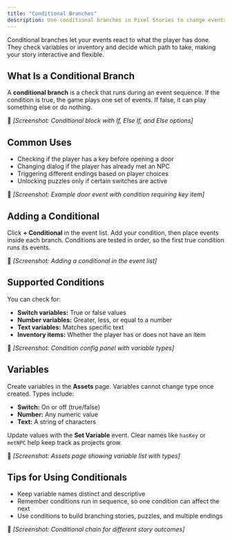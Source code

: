 ```yaml
---
title: "Conditional Branches"
description: Use conditional branches in Pixel Stories to change events based on player choices, variables, and inventory, creating dynamic stories with multiple outcomes.
---
```


Conditional branches let your events react to what the player has done. They check variables or inventory and decide which path to take, making your story interactive and flexible.

## What Is a Conditional Branch

A **conditional branch** is a check that runs during an event sequence. If the condition is true, the game plays one set of events. If false, it can play something else or do nothing.

📸 _\[Screenshot: Conditional block with If, Else If, and Else options]_

## Common Uses

- Checking if the player has a key before opening a door
- Changing dialog if the player has already met an NPC
- Triggering different endings based on player choices
- Unlocking puzzles only if certain switches are active

📸 _\[Screenshot: Example door event with condition requiring key item]_

## Adding a Conditional

Click **+ Conditional** in the event list. Add your condition, then place events inside each branch. Conditions are tested in order, so the first true condition runs its events.

📸 _\[Screenshot: Adding a conditional in the event list]_

## Supported Conditions

You can check for:

- **Switch variables:** True or false values
- **Number variables:** Greater, less, or equal to a number
- **Text variables:** Matches specific text
- **Inventory items:** Whether the player has or does not have an item

📸 _\[Screenshot: Condition config panel with variable types]_

## Variables

Create variables in the **Assets** page. Variables cannot change type once created. Types include:

- **Switch:** On or off (true/false)
- **Number:** Any numeric value
- **Text:** A string of characters

Update values with the **Set Variable** event. Clear names like `hasKey` or `metNPC` help keep track as projects grow.

📸 _\[Screenshot: Assets page showing variable list with types]_

## Tips for Using Conditionals

- Keep variable names distinct and descriptive
- Remember conditions run in sequence, so one condition can affect the next
- Use conditions to build branching stories, puzzles, and multiple endings

📸 _\[Screenshot: Conditional chain for different story outcomes]_
